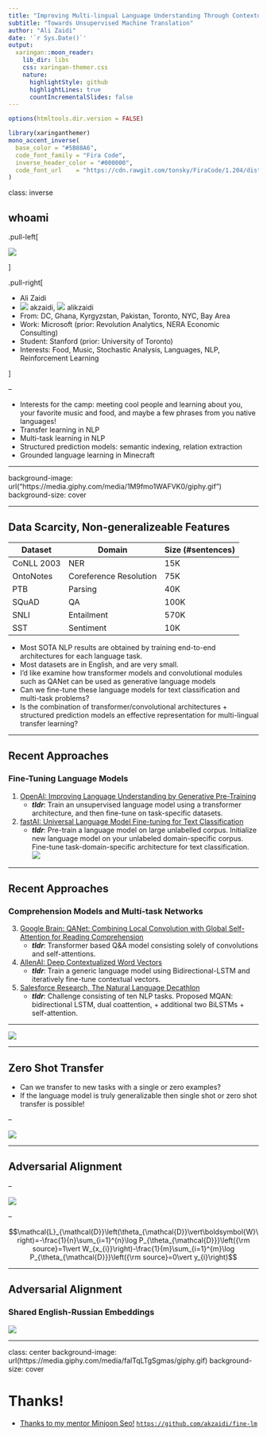 ```yaml
---
title: "Improving Multi-lingual Language Understanding Through Contextualized Transfer Learning"
subtitle: "Towards Unsupervised Machine Translation"  
author: "Ali Zaidi"
date: '`r Sys.Date()`'
output:
  xaringan::moon_reader:
    lib_dir: libs
    css: xaringan-themer.css
    nature:
      highlightStyle: github
      highlightLines: true
      countIncrementalSlides: false
---
```


```r
options(htmltools.dir.version = FALSE)
```

```r
library(xaringanthemer)
mono_accent_inverse(
  base_color = "#5B88A6",
  code_font_family = "Fira Code",
  inverse_header_color = "#000000",
  code_font_url    = "https://cdn.rawgit.com/tonsky/FiraCode/1.204/distr/fira_code.css"
)
```

class: inverse


## whoami

.pull-left[

![](imgs/stupendousman.jpeg)

]

.pull-right[

* Ali Zaidi
* ![](https://github.com/carlsednaoui/gitsocial/raw/master/assets/icons%20without%20padding/github.png) akzaidi, ![](https://github.com/carlsednaoui/gitsocial/raw/master/assets/icons%20without%20padding/twitter.png) alikzaidi
* From: DC, Ghana, Kyrgyzstan, Pakistan, Toronto, NYC, Bay Area
* Work: Microsoft (prior: Revolution Analytics, NERA Economic Consulting)
* Student: Stanford (prior: University of Toronto)
* Interests: Food, Music, Stochastic Analysis, Languages, NLP, Reinforcement Learning

]

--

* Interests for the camp: meeting cool people and learning about you, your favorite music and food, and maybe a few phrases from you native languages!
* Transfer learning in NLP
* Multi-task learning in NLP
* Structured prediction models: semantic indexing, relation extraction
* Grounded language learning in Minecraft

---

background-image: url("https://media.giphy.com/media/1M9fmo1WAFVK0/giphy.gif")
background-size: cover

---

## Data Scarcity, Non-generalizeable Features


Dataset | Domain | Size (#sentences)
---------|----------|---------
 CoNLL 2003 | NER | 15K
 OntoNotes | Coreference Resolution | 75K
 PTB | Parsing | 40K
 SQuAD | QA | 100K
 SNLI | Entailment | 570K
 SST | Sentiment | 10K

- Most SOTA NLP results are obtained by training end-to-end architectures for each language task. 
- Most datasets are in English, and are very small.
- I'd like examine how transformer models and convolutional modules such as QANet can be used as generative language models
- Can we fine-tune these language models for text classification and multi-task problems? 
- Is the combination of transformer/convolutional architectures + structured prediction models an effective representation for multi-lingual transfer learning?

---

## Recent Approaches

### Fine-Tuning Language Models

1. [OpenAI: Improving Language Understanding by Generative Pre-Training](https://blog.openai.com/language-unsupervised/)
    * **_tldr_**: Train an unsupervised language model using a transformer architecture, and then fine-tune on task-specific datasets.
2. [fastAI: Universal Language Model Fine-tuning for Text Classification](http://nlp.fast.ai/classification/2018/05/15/introducting-ulmfit.html)
    * **_tldr_**: Pre-train a language model on large unlabelled corpus. Initialize new language model on your unlabeled domain-specific corpus. Fine-tune task-domain-specific architecture for text classification.
    ![](imgs/ulmfit.png)

---

## Recent Approaches

### Comprehension Models and Multi-task Networks

3. [Google Brain: QANet: Combining Local Convolution with Global Self-Attention for Reading Comprehension](https://arxiv.org/pdf/1804.09541.pdf)
    - **_tldr_**: Transformer based Q&A model consisting solely of convolutions and self-attentions.
4. [AllenAI: Deep Contextualized Word Vectors](https://arxiv.org/abs/1802.05365)
    - **_tldr_**: Train a generic language model using Bidirectional-LSTM and iteratively fine-tune contextual vectors.
5. [Salesforce Research, The Natural Language Decathlon](https://einstein.ai/research/the-natural-language-decathlon)
    - **_tldr_**: Challenge consisting of ten NLP tasks. Proposed MQAN: bidirectional LSTM, dual coattention, + additional two BiLSTMs + self-attention.
    
    
---

![](https://einstein.ai/static/images/pages/research/decaNLP/MQAN.png)

---

## Zero Shot Transfer

- Can we transfer to new tasks with a single or zero examples?
- If the language model is truly generalizable then single shot or zero shot transfer is possible!

--

![](imgs/openai-zeroshot.png)

---
    

## Adversarial Alignment 

--

![](imgs/muse-alignment.png)

--

$$\mathcal{L}_{\mathcal{D}}\left(\theta_{\mathcal{D}}\vert\boldsymbol{W}\right)=-\frac{1}{n}\sum_{i=1}^{n}\log P_{\theta_{\mathcal{D}}}\left({\rm source}=1\vert W_{x_{i}}\right)-\frac{1}{m}\sum_{i=1}^{m}\log P_{\theta_{\mathcal{D}}}\left({\rm source}=0\vert y_{i}\right)$$

---

## Adversarial Alignment

### Shared English-Russian Embeddings

![](imgs/en-ruski-muse.png)

---

class: center
background-image: url(https://media.giphy.com/media/falTqLTgSgmas/giphy.gif)
background-size: cover

# Thanks!

- [Thanks to my mentor Minjoon Seo!](https://seominjoon.github.io/)
[`https://github.com/akzaidi/fine-lm`](https://github.com/akzaidi/fine-lm)
